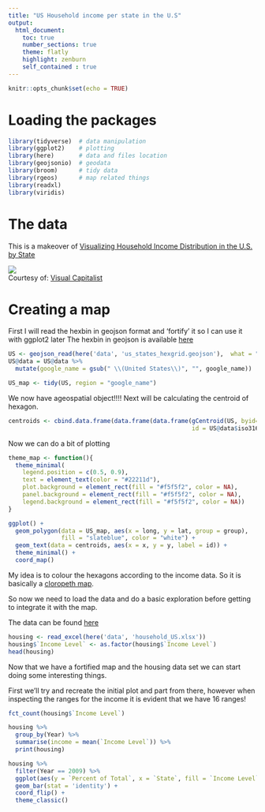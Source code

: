 ```yaml
---
title: "US Household income per state in the U.S"
output: 
  html_document:
    toc: true
    number_sections: true
    theme: flatly
    highlight: zenburn
    self_contained : true
---
```


```r
knitr::opts_chunk$set(echo = TRUE)
```

# Loading the packages
```r
library(tidyverse)  # data manipulation
library(ggplot2)    # plotting
library(here)       # data and files location
library(geojsonio)  # geodata
library(broom)      # tidy data 
library(rgeos)      # map related things
library(readxl)
library(viridis)
```

# The data
This is a makeover of  [Visualizing Household Income Distribution in the U.S. by State](http://www.visualcapitalist.com/household-income-distribution-u-s-state/)

<div style="clear:both"><a href="http://www.visualcapitalist.com/household-income-distribution-u-s-state/"><img src="http://2oqz471sa19h3vbwa53m33yj.wpengine.netdna-cdn.com/wp-content/uploads/2017/11/household-income.png" border="0" /></a></div><div>Courtesy of: <a href="http://www.visualcapitalist.com">Visual Capitalist</a></div>

# Creating a map
First I will read the hexbin in geojson format and 'fortify' it so I can use it with ggplot2 later
The hexbin in geojson is available [here](https://team.carto.com/u/andrew/tables/andrew.us_states_hexgrid/public/map)

```r
US <- geojson_read(here('data', 'us_states_hexgrid.geojson'),  what = "sp")
US@data = US@data %>% 
  mutate(google_name = gsub(" \\(United States\\)", "", google_name))

US_map <- tidy(US, region = "google_name")
```

We now have ageospatial object!!!! 
Next will be calculating the centroid of hexagon.
```r
centroids <- cbind.data.frame(data.frame(data.frame(gCentroid(US, byid=TRUE),
                                                    id = US@data$iso3166_2)))
```

Now we can do a bit of plotting

```r
theme_map <- function(){
  theme_minimal(
    legend.position = c(0.5, 0.9),
    text = element_text(color = "#22211d"),
    plot.background = element_rect(fill = "#f5f5f2", color = NA), 
    panel.background = element_rect(fill = "#f5f5f2", color = NA), 
    legend.background = element_rect(fill = "#f5f5f2", color = NA))
}
```


```r
ggplot() + 
  geom_polygon(data = US_map, aes(x = long, y = lat, group = group),
               fill = "slateblue", color = "white") +
  geom_text(data = centroids, aes(x = x, y = y, label = id)) +
  theme_minimal() +
  coord_map() 
```

My idea is to colour the hexagons according to the income data. So it is basically a [cloropeth map](https://datavizcatalogue.com/methods/choropleth.html).

So now we need to load the data and do a basic exploration before getting to integrate it with the map.

The data can be found [here](https://data.world/makeovermonday/2018-w-3-u-s-household-income-distribution-by-state)

```r
housing <- read_excel(here('data', 'household_US.xlsx'))
housing$`Income Level` <- as.factor(housing$`Income Level`)
head(housing)
```

Now that we have a fortified map and the housing data set we can start doing some interesting things.

First we'll try and recreate the initial plot and part from there, however when inspecting the ranges for the income it is evident that we have 16 ranges!
```r
fct_count(housing$`Income Level`)
```

```r
housing %>% 
  group_by(Year) %>%
  summarise(income = mean(`Income Level`)) %>% 
  print(housing)
```


```r
housing %>%
  filter(Year == 2009) %>%
  ggplot(aes(y = `Percent of Total`, x = `State`, fill = `Income Level`)) +
  geom_bar(stat = 'identity') + 
  coord_flip() +
  theme_classic()
```

